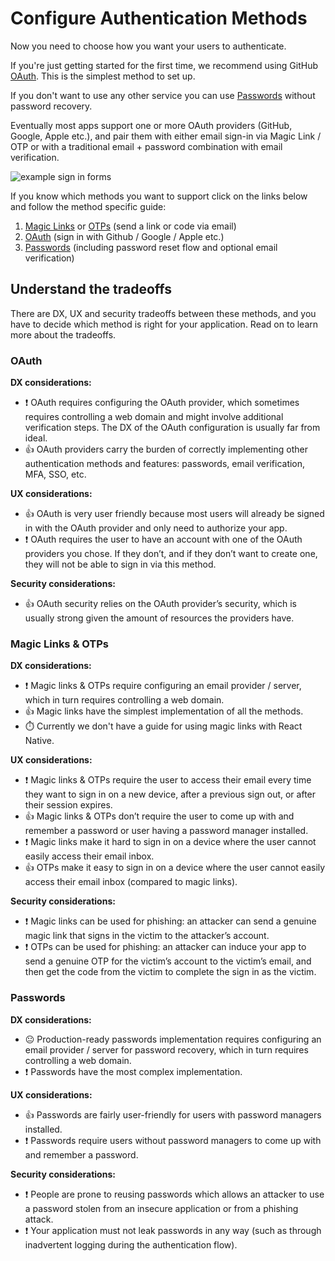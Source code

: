 
# Configure Authentication Methods

Now you need to choose how you want your users to authenticate.

If you're just getting started for the first time, we recommend using GitHub
[OAuth](/config/oauth). This is the simplest method to set up.

If you don't want to use any other service you can use
[Passwords](/config/passwords) without password recovery.

Eventually most apps support one or more OAuth providers (GitHub, Google, Apple
etc.), and pair them with either email sign-in via Magic Link / OTP or with a
traditional email + password combination with email verification.

<Image src={exampleForms} alt="example sign in forms" className="mx-auto" />

If you know which methods you want to support click on the links below and
follow the method specific guide:

1. [Magic Links](/config/email) or [OTPs](/config/otps) (send a link or code via
   email)
2. [OAuth](/config/oauth) (sign in with Github / Google / Apple etc.)
3. [Passwords](/config/passwords) (including password reset flow and optional
   email verification)

## Understand the tradeoffs

There are DX, UX and security tradeoffs between these methods, and you have to
decide which method is right for your application. Read on to learn more about
the tradeoffs.

### OAuth

**DX considerations:**

- ❗️ OAuth requires configuring the OAuth provider, which sometimes requires
  controlling a web domain and might involve additional verification steps. The
  DX of the OAuth configuration is usually far from ideal.
- 👍 OAuth providers carry the burden of correctly implementing other
  authentication methods and features: passwords, email verification, MFA, SSO,
  etc.

**UX considerations:**

- 👍 OAuth is very user friendly because most users will already be signed in
  with the OAuth provider and only need to authorize your app.
- ❗️ OAuth requires the user to have an account with one of the OAuth providers
  you chose. If they don’t, and if they don’t want to create one, they will not
  be able to sign in via this method.

**Security considerations:**

- 👍 OAuth security relies on the OAuth provider’s security, which is usually
  strong given the amount of resources the providers have.

### Magic Links & OTPs

**DX considerations:**

- ❗️ Magic links & OTPs require configuring an email provider / server, which in
  turn requires controlling a web domain.
- 👍 Magic links have the simplest implementation of all the methods.
- ⏱️ Currently we don't have a guide for using magic links with React Native.

**UX considerations:**

- ❗️ Magic links & OTPs require the user to access their email every time they
  want to sign in on a new device, after a previous sign out, or after their
  session expires.
- 👍 Magic links & OTPs don’t require the user to come up with and remember a
  password or user having a password manager installed.
- ❗️ Magic links make it hard to sign in on a device where the user cannot
  easily access their email inbox.
- 👍 OTPs make it easy to sign in on a device where the user cannot easily
  access their email inbox (compared to magic links).

**Security considerations:**

- ❗️ Magic links can be used for phishing: an attacker can send a genuine magic
  link that signs in the victim to the attacker’s account.
- ❗️ OTPs can be used for phishing: an attacker can induce your app to send a
  genuine OTP for the victim’s account to the victim’s email, and then get the
  code from the victim to complete the sign in as the victim.

### Passwords

**DX considerations:**

- 😐 Production-ready passwords implementation requires configuring an email
  provider / server for password recovery, which in turn requires controlling a
  web domain.
- ❗️ Passwords have the most complex implementation.

**UX considerations:**

- 👍 Passwords are fairly user-friendly for users with password managers
  installed.
- ❗️ Passwords require users without password managers to come up with and
  remember a password.

**Security considerations:**

- ❗️ People are prone to reusing passwords which allows an attacker to use a
  password stolen from an insecure application or from a phishing attack.
- ❗️ Your application must not leak passwords in any way (such as through
  inadvertent logging during the authentication flow).

